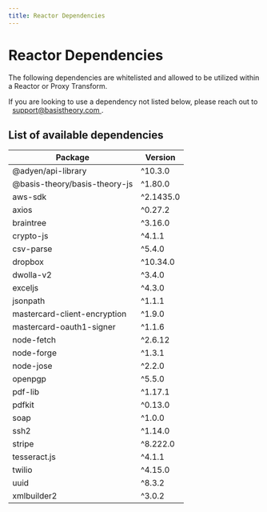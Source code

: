 ```yaml
---
title: Reactor Dependencies
---
```



# Reactor Dependencies

The following dependencies are whitelisted and allowed to be utilized within a Reactor or Proxy Transform.

<Alert>
  If you are looking to use a dependency not listed below, please reach out to
  &nbsp;
  <a href="mailto:support@basistheory.com?subject=Reactor%20Dependency%20Request">
    support@basistheory.com
  </a>
  .
</Alert>

## List of available dependencies

| Package                       | Version   |
| ----------------------------- | --------- |
| @adyen/api-library            | ^10.3.0   |
| @basis-theory/basis-theory-js | ^1.80.0   |
| aws-sdk                       | ^2.1435.0 |
| axios                         | ^0.27.2   |
| braintree                     | ^3.16.0   |
| crypto-js                     | ^4.1.1    |
| csv-parse                     | ^5.4.0    |
| dropbox                       | ^10.34.0  |
| dwolla-v2                     | ^3.4.0    |
| exceljs                       | ^4.3.0    |
| jsonpath                      | ^1.1.1    |
| mastercard-client-encryption  | ^1.9.0    |
| mastercard-oauth1-signer      | ^1.1.6    |
| node-fetch                    | ^2.6.12   |
| node-forge                    | ^1.3.1    |
| node-jose                     | ^2.2.0    |
| openpgp                       | ^5.5.0    |
| pdf-lib                       | ^1.17.1   |
| pdfkit                        | ^0.13.0   |
| soap                          | ^1.0.0    |
| ssh2                          | ^1.14.0   |
| stripe                        | ^8.222.0  |
| tesseract.js                  | ^4.1.1    |
| twilio                        | ^4.15.0   |
| uuid                          | ^8.3.2    |
| xmlbuilder2                   | ^3.0.2    |
